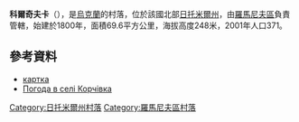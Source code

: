{{coord|50|7|6|N|27|57|2|E|scale:30000|display=title}}

'''科爾奇夫卡'''（{{lang-uk|Корчівка}}），是[[烏克蘭|烏克蘭]]的村落，位於該國北部[[日托米爾州|日托米爾州]]，由[[羅馬尼夫區|羅馬尼夫區]]負責管轄，始建於1800年，面積69.6平方公里，海拔高度248米，2001年人口371。

==參考資料==
* [http://gska2.rada.gov.ua/pls/z7502/A005?rdat1=03.01.2009&rf7571=42186 картка]{{dead link|date=2018年4月 |bot=InternetArchiveBot |fix-attempted=yes }}
* [http://weather.in.ua/ua/zhitomirskaja/11622 Погода в селі Корчівка] {{Wayback|url=http://weather.in.ua/ua/zhitomirskaja/11622 |date=20111219164327 }}

{{DEFAULTSORT:Корчівка}}
[[Category:日托米爾州村落|Category:日托米爾州村落]]
[[Category:羅馬尼夫區村落|Category:羅馬尼夫區村落]]


{{Zhytomyr-geo-stub}}
